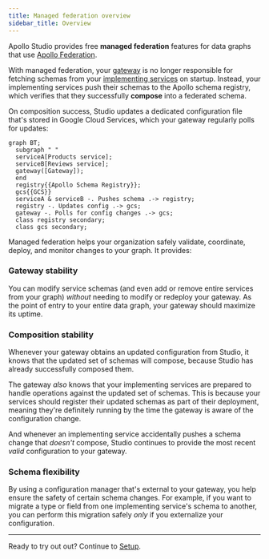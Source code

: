 ```yaml
---
title: Managed federation overview
sidebar_title: Overview
---
```


Apollo Studio provides free **managed federation** features for data graphs that use [Apollo Federation](https://www.apollographql.com/docs/apollo-server/federation/introduction/).

With managed federation, your [gateway](https://www.apollographql.com/docs/apollo-server/federation/gateway/) is no longer responsible for fetching schemas from your [implementing services](https://www.apollographql.com/docs/apollo-server/federation/implementing-services/) on startup. Instead, your implementing services push their schemas to the Apollo schema registry, which verifies that they successfully **compose** into a federated schema.

On composition success, Studio updates a dedicated configuration file that's stored in Google Cloud Services, which your gateway regularly polls for updates:

```mermaid
graph BT;
  subgraph " "
  serviceA[Products service];
  serviceB[Reviews service];
  gateway([Gateway]);
  end
  registry{{Apollo Schema Registry}};
  gcs{{GCS}}
  serviceA & serviceB -. Pushes schema .-> registry;
  registry -. Updates config .-> gcs;
  gateway -. Polls for config changes .-> gcs;
  class registry secondary;
  class gcs secondary;
```

Managed federation helps your organization safely validate, coordinate, deploy, and monitor changes to your graph. It provides:

### Gateway stability

You can modify service schemas (and even add or remove entire services from your graph) _without_ needing to modify or redeploy your gateway. As the point of entry to your entire data graph, your gateway should maximize its uptime.

### Composition stability

Whenever your gateway obtains an updated configuration from Studio, it knows that the updated set of schemas will compose, because Studio has already successfully composed them.

The gateway _also_ knows that your implementing services are prepared to handle operations against the updated set of schemas. This is because your services should register their updated schemas as part of their deployment, meaning they're definitely running by the time the gateway is aware of the configuration change.

And whenever an implementing service accidentally pushes a schema change that _doesn't_ compose, Studio continues to provide the most recent _valid_ configuration to your gateway.


### Schema flexibility

By using a configuration manager that's external to your gateway, you help ensure the safety of certain schema changes. For example, if you want to migrate a type or field from one implementing service's schema to another, you can perform this migration safely _only_ if you externalize your configuration.

<hr/>

Ready to try out out? Continue to [Setup](./setup/).
